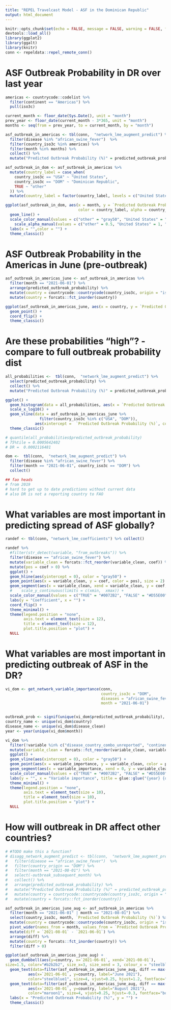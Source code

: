 ```yaml
---
title: "REPEL Travelcast Model - ASF in the Dominican Republic"
output: html_document
---
```


```r
knitr::opts_chunk$set(echo = FALSE, message = FALSE, warning = FALSE, fig.width = 7, fig.height = 5)
devtools::load_all()
library(ggplot2)
library(ggalt)
library(knitr)
conn <- repeldata::repel_remote_conn()

```

# ASF Outbreak Probability in DR over last year
```r
americas <- countrycode::codelist %>% 
  filter(continent == "Americas") %>% 
  pull(iso3c)

current_month <- floor_date(Sys.Date(), unit = "month")
prev_year <- floor_date(current_month - 3*365, unit = "month")
months <- seq(from = prev_year, to = current_month, by = "month")

asf_outbreak_in_americas <- tbl(conn,  "network_lme_augment_predict") %>%
  filter(disease %in% "african_swine_fever")  %>%
  filter(country_iso3c %in% americas) %>%
  filter(month %in% months) %>% 
  collect() %>% 
  mutate("Predicted Outbreak Probability (%)" = predicted_outbreak_probability * 100 )

asf_outbreak_in_dom <- asf_outbreak_in_americas %>% 
  mutate(country_label = case_when(
    country_iso3c == "USA" ~ "United States",
    country_iso3c == "DOM" ~ "Dominican Republic",
    TRUE ~ "other"
  )) %>% 
  mutate(country_label = factor(country_label, levels = c("United States", "Dominican Republic", "other"), ordered = TRUE))

ggplot(asf_outbreak_in_dom, aes(x = month, y = `Predicted Outbreak Probability (%)`, group = country_iso3c,
                                color = country_label, alpha = country_label)) + 
  geom_line() + 
  scale_color_manual(values = c("other" = "gray50", "United States" = "blue", "Dominican Republic" = "maroon2")) +
    scale_alpha_manual(values = c("other" = 0.5, "United States" = 1, "Dominican Republic" = 1), guide = "none") +
  labs(x = "",color = "") +
  theme_classic()

```


# ASF Outbreak Probability in the Americas in June (pre-outbreak)
```r

asf_outbreak_in_americas_june <- asf_outbreak_in_americas %>% 
  filter(month == "2021-06-01") %>% 
  arrange(predicted_outbreak_probability) %>% 
  mutate(country = countrycode::countrycode(country_iso3c, origin = "iso3c", destination = "country.name")) %>% 
  mutate(country = forcats::fct_inorder(country))

ggplot(asf_outbreak_in_americas_june, aes(x = country, y = `Predicted Outbreak Probability (%)`)) +
  geom_point() + 
  coord_flip() +
  theme_classic()
```

# Are these probabilities "high"? - compare to full outbreak probability dist
```r

all_probabilities <-  tbl(conn,  "network_lme_augment_predict") %>% 
  select(predicted_outbreak_probability) %>% 
  collect() %>% 
  mutate("Predicted Outbreak Probability (%)" = predicted_outbreak_probability * 100 )

ggplot() +
  geom_histogram(data = all_probabilities, aes(x = `Predicted Outbreak Probability (%)`)) + 
  scale_x_log10() + 
  geom_vline(data = asf_outbreak_in_americas_june %>%
               filter(country_iso3c %in% c("USA", "DOM")), 
             aes(xintercept =  `Predicted Outbreak Probability (%)`, color = country_iso3c)) + 
  theme_classic()

# quantile(all_probabilities$predicted_outbreak_probability)
# 75%tile = 0.0005642402
# DR =  0.0002116481

dom <-  tbl(conn,  "network_lme_augment_predict") %>%
  filter(disease %in% "african_swine_fever") %>% 
  filter(month == "2021-06-01", country_iso3c == "DOM") %>% 
  collect()

## fao heads
# from 2019
# hard to get up to date predictions without current data
# also DR is not a reporting country to FAO
```

# What variables are most important in predicting spread of ASF globally?
```r
randef <- tbl(conn, "network_lme_coefficients") %>% collect()

randef %>%
  #filter(str_detect(variable, "from_outbreaks")) %>%
  filter(disease == "african_swine_fever") %>%
  mutate(variable_clean = forcats::fct_reorder(variable_clean, coef)) %>%
  mutate(pos = coef > 0) %>%
  ggplot() +
  geom_hline(aes(yintercept = 0), color = "gray50") +
  geom_point(aes(x = variable_clean, y = coef, color = pos), size = 2) +
  geom_segment(aes(x = variable_clean, xend = variable_clean, y = coef, yend = 0, color = pos)) +
  #    scale_y_continuous(limits = c(xmin,  xmax)) +
  scale_color_manual(values = c("TRUE" = "#0072B2", "FALSE" = "#D55E00")) +
  labs(y = "Coefficient", x = "") +
  coord_flip() +
  theme_minimal() +
  theme(legend.position = "none",
        axis.text = element_text(size = 12),
        title = element_text(size = 12),
        plot.title.position = "plot") +
  NULL

```

# What variables are most important in predicting outbreak of ASF in the DR?
```r
vi_dom <- get_network_variable_importance(conn,
                                          country_iso3c = "DOM",
                                          diseases = "african_swine_fever",
                                          month = "2021-06-01")


outbreak_prob <- signif(unique(vi_dom$predicted_outbreak_probability), 2)
country_name <- unique(vi_dom$country)
disease_name <- unique(vi_dom$disease_clean)
year <- year(unique(vi_dom$month))

vi_dom %>%
  filter(!variable %in% c("disease_country_combo_unreported", "continentAmericas")) %>% 
  mutate(variable_clean = forcats::fct_reorder(variable_clean, variable_importance)) %>%
  ggplot() +
  geom_vline(aes(xintercept = 0), color = "gray50") +
  geom_point(aes(x = variable_importance, y = variable_clean, color = pos), size = 2) +
  geom_segment(aes(x = variable_importance, xend = 0, y = variable_clean, yend = variable_clean, color = pos)) +
  scale_color_manual(values = c("TRUE" = "#0072B2", "FALSE" = "#D55E00")) +
  labs(y = "", x = "Variable importance", title = glue::glue("{year} {disease_name} Outbreak in {country_name} Variable Importance ({outbreak_prob} probability outbreak)")) +
  theme_minimal() +
  theme(legend.position = "none",
        axis.text = element_text(size = 10),
        title = element_text(size = 10),
        plot.title.position = "plot") +
  NULL

```

# How will outbreak in DR affect other countries?
```r

# #TODO make this a function?
# disagg_network_augment_predict <- tbl(conn,  "network_lme_augment_predict_by_origin") %>%
#   filter(disease == "african_swine_fever")  %>%
#   filter(country_origin == "DOM") %>%
#   filter(month == "2021-08-01") %>%
#   select(-outbreak_subsequent_month) %>%
#   collect() %>% 
#   arrange(predicted_outbreak_probability) %>% 
#   mutate("Predicted Outbreak Probability (%)" = predicted_outbreak_probability * 100 ) %>% 
#   mutate(country = countrycode::countrycode(country_iso3c, origin = "iso3c", destination = "country.name")) %>% 
#   mutate(country = forcats::fct_inorder(country))

asf_outbreak_in_americas_june_aug <- asf_outbreak_in_americas %>% 
  filter(month == "2021-06-01" | month == "2021-08-01") %>% 
  select(country_iso3c, month, `Predicted Outbreak Probability (%)`) %>% 
  mutate(country = countrycode::countrycode(country_iso3c, origin = "iso3c", destination = "country.name")) %>% 
  pivot_wider(names_from = month, values_from = `Predicted Outbreak Probability (%)`) %>% 
  mutate(diff = `2021-08-01` - `2021-06-01`) %>% 
  arrange(diff) %>% 
  mutate(country = forcats::fct_inorder(country)) %>% 
  filter(diff > 0)

ggplot(asf_outbreak_in_americas_june_aug) +
  geom_dumbbell(aes(y=country, x=`2021-06-01`, xend=`2021-08-01`),
size=1.5, color="#b2b2b2", size_x=3, size_xend = 3, colour_x = "steelblue1", colour_xend = "maroon1") +
  geom_text(data=filter(asf_outbreak_in_americas_june_aug, diff == max(diff)),
          aes(x=`2021-06-01`, y=country, label="June 2021"),
          color="steelblue1", size=4, vjust=0.25, hjust=1.2, fontface="bold") +
  geom_text(data=filter(asf_outbreak_in_americas_june_aug, diff == max(diff)),
          aes(x=`2021-08-01`, y=country, label="August 2021"),
          color="maroon1", size=4, vjust=0.25, hjust=-0.3, fontface="bold") +
  labs(x = "Predicted Outbreak Probability (%)", y = "") +
  theme_classic()
  
```

